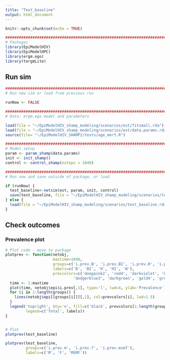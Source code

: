 ```yaml
---
title: "Test_baseline"
output: html_document
---
```


```r
knitr::opts_chunk$set(echo = TRUE)

############################################################################
# Packages
library(EpiModelHIV)
library(EpiModelHPC)
library(ergm.ego)
library(tergmLite)
```

## Run sim

```r
############################################################################
# Run new sim or load from previous run

runNow <- FALSE

############################################################################
# Data: ergm.ego model and parameters

load(file = "~/EpiModelHIV_shamp_modeling/scenarios/est/fitsmall.rda")
load(file = "~/EpiModelHIV_shamp_modeling/scenarios/est/data.params.rda")
source(file= "~/EpiModelHIV_SHAMP2/tests/age_mort.R")

############################################################################
# Model setup
param <- param_shamp(data.params)
init <- init_shamp()
control <- control_shamp(nsteps = 1040)

############################################################################
# Run now and save outside of package, or load

if (runNow) {
  test_baseline<-netsim(est, param, init, control)
  save(test_baseline, file = "~/EpiModelHIV_shamp_modeling/scenarios/test_baseline.rda")
} else {
  load(file = "~/EpiModelHIV_shamp_modeling/scenarios/test_baseline.rda")
}

```

## Check outcomes

### Prevalence plot

```r
# Plot code - move to package
plotprev <- function(netobj, 
                     maxtime=1040, 
                     groups=c('i.prev.B', 'i.prev.BI', 'i.prev.H', 'i.prev.HI', 'i.prev.W'), 
                     labels=c('B', 'BI', 'H', 'HI', 'W'),
                     prevcolors=c('deeppink2', 'red4', 'darkviolet', 'blue3', 
                              'dodgerblue3', 'darkgreen', 'gold4', 'grey39')) {
  time <- 1:maxtime
  plot(time, netobj$epi$i.prev[,1], type='l', lwd=4, ylab='Prevalence')
  for (i in 1:length(groups)) {
    lines(netobj$epi[[groups[i]]][,1], col=prevcolors[i], lwd=1.5)
  }
  legend('topright', bty='n', fill=c('black', prevcolors[1:length(groups)]),
         legend=c('Total', labels))
}


# Plot
plotprev(test_baseline)
```

```r
plotprev(test_baseline, 
         groups=c('i.prev.m', 'i.prev.f', 'i.prev.msmf'),
         labels=c('M', 'F', 'MSMF'))
```
